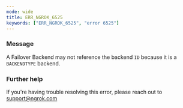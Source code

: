 ```yaml
---
mode: wide
title: ERR_NGROK_6525
keywords: ["ERR_NGROK_6525", "error 6525"]
---
```


### Message

A Failover Backend may not reference the backend `ID` because it is a `BACKENDTYPE` backend.

### Further help

If you're having trouble resolving this error, please reach out to [support@ngrok.com](mailto:support@ngrok.com?subject=Help%20with%20ERR_NGROK_6525)

